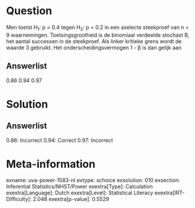 Question
========

Men toetst H~1~: p = 0.4 tegen H~2~: p = 0.2 in een aselecte steekproef
van n = 9 waarnemingen. Toetsingsgrootheid is de binomiaal verdeelde
stochast B, het aantal successen in de steekproef. Als linker kritieke
grens wordt de waarde 3 gebruikt. Het onderscheidingsvermogen 1 - β is
dan gelijk aan

Answerlist
----------

0.86
0.94
0.97

Solution
========

Answerlist
----------

0.86: Incorrect
0.94: Correct
0.97: Incorrect

Meta-information
================
exname: uva-power-1583-nl
extype: schoice
exsolution: 010
exsection: Inferential Statistics/NHST/Power
exextra[Type]: Calculation
exextra[Language]: Dutch
exextra[Level]: Statistical Literacy
exextra[IRT-Difficulty]: 2.048
exextra[p-value]: 0.5529
